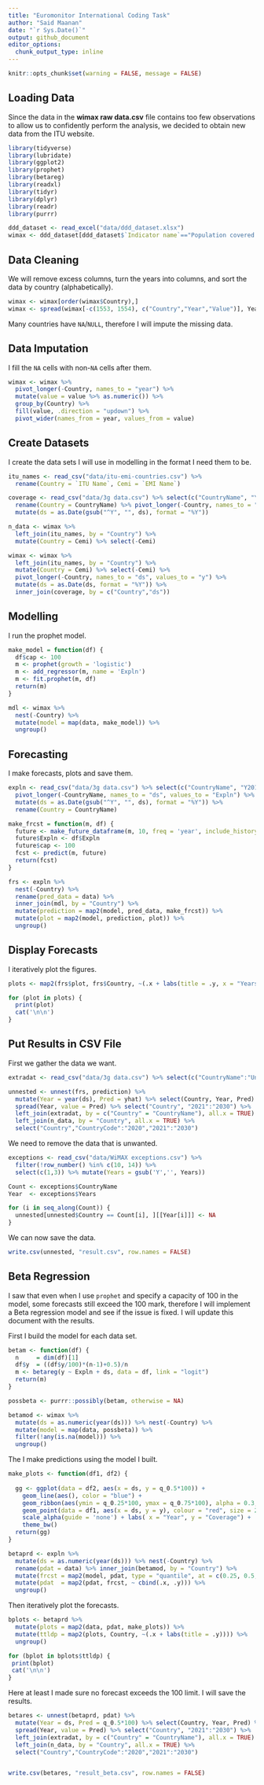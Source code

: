 ```yaml
---
title: "Euromonitor International Coding Task"
author: "Said Maanan"
date: "`r Sys.Date()`"
output: github_document
editor_options: 
  chunk_output_type: inline
---
```


```r
knitr::opts_chunk$set(warning = FALSE, message = FALSE) 
```

## Loading Data

Since the data in the **wimax raw data.csv** file contains too few observations to allow us to confidently perform the analysis, we decided to obtain new data from the ITU website.

```r
library(tidyverse)
library(lubridate)
library(ggplot2)
library(prophet)
library(betareg)
library(readxl)
library(tidyr)
library(dplyr)
library(readr)
library(purrr)

```

```r
ddd_dataset <- read_excel("data/ddd_dataset.xlsx")
wimax <- ddd_dataset[ddd_dataset$`Indicator name`=="Population covered by at least a 4G mobile network (%)",]
```

## Data Cleaning

We will remove excess columns, turn the years into columns, and sort the data by country (alphabetically).

```r
wimax <- wimax[order(wimax$Country),]
wimax <- spread(wimax[-c(1553, 1554), c("Country","Year","Value")], Year, value = Value)
```

Many countries have `NA`/`NULL`, therefore I will impute the missing data.

## Data Imputation

I fill the `NA` cells with non-`NA` cells after them.

```r
wimax <- wimax %>% 
  pivot_longer(-Country, names_to = "year") %>% 
  mutate(value = value %>% as.numeric()) %>% 
  group_by(Country) %>% 
  fill(value, .direction = "updown") %>% 
  pivot_wider(names_from = year, values_from = value)
```

## Create Datasets

I create the data sets I will use in modelling in the format I need them to be.

```r
itu_names <- read_csv("data/itu-emi-countries.csv") %>% 
  rename(Country = `ITU Name`, Cemi = `EMI Name`)

coverage <- read_csv("data/3g data.csv") %>% select(c("CountryName", "Y2012":"Y2020")) %>% 
  rename(Country = CountryName) %>% pivot_longer(-Country, names_to = "ds", values_to = "Expln") %>% 
  mutate(ds = as.Date(gsub("^Y", "", ds), format = "%Y"))

n_data <- wimax %>% 
  left_join(itu_names, by = "Country") %>% 
  mutate(Country = Cemi) %>% select(-Cemi)

wimax <- wimax %>% 
  left_join(itu_names, by = "Country") %>% 
  mutate(Country = Cemi) %>% select(-Cemi) %>% 
  pivot_longer(-Country, names_to = "ds", values_to = "y") %>% 
  mutate(ds = as.Date(ds, format = "%Y")) %>% 
  inner_join(coverage, by = c("Country","ds"))
```

## Modelling

I run the prophet model.

```r
make_model = function(df) {
  df$cap <- 100
  m <- prophet(growth = 'logistic')
  m <- add_regressor(m, name = 'Expln')
  m <- fit.prophet(m, df)
  return(m)
}

mdl <- wimax %>% 
  nest(-Country) %>% 
  mutate(model = map(data, make_model)) %>% 
  ungroup()

```

## Forecasting

I make forecasts, plots and save them.

```r

expln <- read_csv("data/3g data.csv") %>% select(c("CountryName", "Y2012":"Y2030")) %>% 
  pivot_longer(-CountryName, names_to = "ds", values_to = "Expln") %>%
  mutate(ds = as.Date(gsub("^Y", "", ds), format = "%Y")) %>%
  rename(Country = CountryName)

make_frcst = function(m, df) {
  future <- make_future_dataframe(m, 10, freq = 'year', include_history = TRUE)
  future$Expln <- df$Expln
  future$cap <- 100
  fcst <- predict(m, future)
  return(fcst)
}

frs <- expln %>% 
  nest(-Country) %>% 
  rename(pred_data = data) %>% 
  inner_join(mdl, by = "Country") %>% 
  mutate(prediction = map2(model, pred_data, make_frcst)) %>% 
  mutate(plot = map2(model, prediction, plot)) %>% 
  ungroup()
```

## Display Forecasts

I iteratively plot the figures.

```r
plots <- map2(frs$plot, frs$Country, ~(.x + labs(title = .y, x = "Years", y = "Coverage")))

for (plot in plots) {
  print(plot)
  cat('\n\n')
}
```

## Put Results in CSV File

First we gather the data we want.

```r

extradat <- read_csv("data/3g data.csv") %>% select(c("CountryName":"Unit"))

unnested <- unnest(frs, prediction) %>% 
  mutate(Year = year(ds), Pred = yhat) %>% select(Country, Year, Pred) %>% 
  spread(Year, value = Pred) %>% select("Country", "2021":"2030") %>% 
  left_join(extradat, by = c("Country" = "CountryName"), all.x = TRUE) %>% 
  left_join(n_data, by = "Country", all.x = TRUE) %>% 
  select("Country","CountryCode":"2020","2021":"2030")

```

We need to remove the data that is unwanted.

```r

exceptions <- read_csv("data/WiMAX exceptions.csv") %>% 
  filter(!row_number() %in% c(10, 14)) %>% 
  select(c(1,3)) %>% mutate(Years = gsub('Y','', Years))

Count <- exceptions$CountryName
Year  <- exceptions$Years

for (i in seq_along(Count)) {
  unnested[unnested$Country == Count[i], ][[Year[i]]] <- NA
}
```

We can now save the data.

```r
write.csv(unnested, "result.csv", row.names = FALSE)
```

## Beta Regression

I saw that even when I use `prophet` and specify a capacity of 100 in the model, some forecasts still exceed the 100 mark, therefore I will implement a Beta regression model and see if the issue is fixed. I will update this document with the results. 

First I build the model for each data set.

```r
betam <- function(df) {
  n     = dim(df)[1]
  df$y  = ((df$y/100)*(n-1)+0.5)/n
  m <- betareg(y ~ Expln + ds, data = df, link = "logit")
  return(m)
}

possbeta <- purrr::possibly(betam, otherwise = NA)

betamod <- wimax %>%
  mutate(ds = as.numeric(year(ds))) %>% nest(-Country) %>%
  mutate(model = map(data, possbeta)) %>%
  filter(!any(is.na(model))) %>% 
  ungroup()
```


The I make predictions using the model I built.

```r
make_plots <- function(df1, df2) {
  
  gg <- ggplot(data = df2, aes(x = ds, y = q_0.5*100)) +
    geom_line(aes(), color = "blue") +
    geom_ribbon(aes(ymin = q_0.25*100, ymax = q_0.75*100), alpha = 0.3, fill = "blue") +
    geom_point(data = df1, aes(x = ds, y = y), colour = "red", size = 2) +
    scale_alpha(guide = 'none') + labs( x = "Year", y = "Coverage") +
    theme_bw()
  return(gg)
}

betaprd <- expln %>% 
  mutate(ds = as.numeric(year(ds))) %>% nest(-Country) %>%
  rename(pdat = data) %>% inner_join(betamod, by = "Country") %>% 
  mutate(frcst = map2(model, pdat, type = "quantile", at = c(0.25, 0.5, 0.75), predict)) %>% 
  mutate(pdat  = map2(pdat, frcst, ~ cbind(.x, .y))) %>% 
  ungroup()

```

Then iteratively plot the forecasts.

```r

bplots <- betaprd %>% 
  mutate(plots = map2(data, pdat, make_plots)) %>% 
  mutate(ttldp = map2(plots, Country, ~(.x + labs(title = .y)))) %>% 
  ungroup()

for (bplot in bplots$ttldp) {
 print(bplot)
 cat('\n\n')
}
```

Here at least I made sure no forecast exceeds the 100 limit. I will save the results.

```r

betares <- unnest(betaprd, pdat) %>% 
  mutate(Year = ds, Pred = q_0.5*100) %>% select(Country, Year, Pred) %>% 
  spread(Year, value = Pred) %>% select("Country", "2021":"2030") %>% 
  left_join(extradat, by = c("Country" = "CountryName"), all.x = TRUE) %>%
  left_join(n_data, by = "Country", all.x = TRUE) %>% 
  select("Country","CountryCode":"2020","2021":"2030")


write.csv(betares, "result_beta.csv", row.names = FALSE)

```

